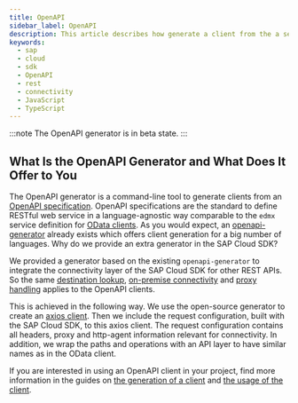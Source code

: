 ```yaml
---
title: OpenAPI
sidebar_label: OpenAPI
description: This article describes how generate a client from the a service definition and how to use the client.
keywords:
  - sap
  - cloud
  - sdk
  - OpenAPI
  - rest
  - connectivity
  - JavaScript
  - TypeScript
---
```



:::note
The OpenAPI generator is in beta state.
:::

## What Is the OpenAPI Generator and What Does It Offer to You

The OpenAPI generator is a command-line tool to generate clients from an [OpenAPI specification](https://swagger.io/specification/).
OpenAPI specifications are the standard to define RESTful web service in a language-agnostic way comparable to the `edmx` service definition for [OData clients](../odata/overview.mdx).
As you would expect, an [openapi-generator](https://github.com/OpenAPITools/openapi-generator) already exists which offers client generation for a big number of languages.
Why do we provide an extra generator in the SAP Cloud SDK?

We provided a generator based on the existing `openapi-generator` to integrate the connectivity layer of the SAP Cloud SDK for other REST APIs.
So the same [destination lookup](../connectivity/destination), [on-premise connectivity](../connectivity/on-premise) and [proxy handling](../connectivity/proxy) applies to the OpenAPI clients.

This is achieved in the following way.
We use the open-source generator to create an [axios client](https://github.com/OpenAPITools/openapi-generator/blob/master/docs/generators/typescript-axios.md).
Then we include the request configuration, built with the SAP Cloud SDK, to this axios client.
The request configuration contains all headers, proxy and http-agent information relevant for connectivity.
In addition, we wrap the paths and operations with an API layer to have similar names as in the OData client.

If you are interested in using an OpenAPI client in your project, find more information in the guides on [the generation of a client](./generate-openapi-client) and [the usage of the client](./execute-openapi-request).
